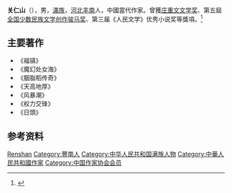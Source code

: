 '''关仁山'''（{{bd|1963年}}），男，[[滿族|滿族]]，[[河北|河北]][[豐南縣|丰南]]人，中國當代作家。曾獲[[庄重文文学奖|庄重文文学奖]]、第五屆[[全国少数民族文学创作骏马奖|全国少数民族文学创作骏马奖]]、第三届《人民文学》优秀小说奖等獎項。<ref>{{Cite web|title=关仁山|url=http://www.chinawriter.com.cn/fwzj/writer/57.shtml|accessdate=2020-01-23|work=中国作家网|archive-date=2020-02-03|archive-url=https://web.archive.org/web/20200203162701/http://www.chinawriter.com.cn/fwzj/writer/57.shtml|dead-url=no}}</ref>

== 主要著作 ==
*《福镇》
*《魔幻处女海》
*《胭脂稻传奇》
*《天高地厚》
*《风暴潮》
*《权力交锋》
*《日頭》

== 参考资料 ==
{{reflist}}

{{庄重文文学奖}}
{{Navboxes
| title  = 关仁山在[[中国作家协会|中国作家协会]]的职务
| list1  =
{{中国作家协会第七届全国委员会}}
{{中国作家协会第八届全国委员会}}
{{中国作家协会第九届全国委员会}}
{{中国作家协会第十届全国委员会}}
}}

{{Authority control}}

{{DEFAULTSORT:Guan關仁山}}
[[Category:關姓|Renshan]]
[[Category:豐南人|Category:豐南人]]
[[Category:中华人民共和国满族人物|Category:中华人民共和国满族人物]]
[[Category:中華人民共和國作家|Category:中華人民共和國作家]]
[[Category:中国作家协会会员|Category:中国作家协会会员]]


{{中國作家小作品}}